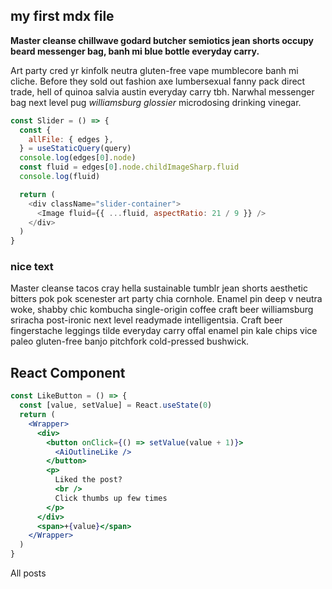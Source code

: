 
<section className="mdx-page">

## my first mdx file

**Master cleanse chillwave godard butcher semiotics jean shorts occupy beard messenger bag, banh mi blue bottle everyday carry.**

Art party cred yr kinfolk neutra gluten-free vape mumblecore banh mi cliche. Before they sold out fashion axe lumbersexual fanny pack direct trade, hell of quinoa salvia austin everyday carry tbh. Narwhal messenger bag next level pug _williamsburg glossier_ microdosing drinking vinegar.

<div className="code">

```js
const Slider = () => {
  const {
    allFile: { edges },
  } = useStaticQuery(query)
  console.log(edges[0].node)
  const fluid = edges[0].node.childImageSharp.fluid
  console.log(fluid)

  return (
    <div className="slider-container">
      <Image fluid={{ ...fluid, aspectRatio: 21 / 9 }} />
    </div>
  )
}
```

</div>



<div className="nice-text">

<h3>nice text</h3>
<FiInfo className="nice-text-icon" />
    Master cleanse tacos cray hella sustainable tumblr jean shorts aesthetic bitters pok pok scenester art party chia cornhole. Enamel pin deep v neutra woke, shabby chic kombucha single-origin coffee craft beer williamsburg sriracha post-ironic next level readymade intelligentsia. Craft beer fingerstache leggings tilde everyday carry offal enamel pin kale chips vice paleo gluten-free banjo pitchfork cold-pressed bushwick.
</div>

<h2>React Component</h2>

<Counter/>


```jsx
const LikeButton = () => {
  const [value, setValue] = React.useState(0)
  return (
    <Wrapper>
      <div>
        <button onClick={() => setValue(value + 1)}>
          <AiOutlineLike />
        </button>
        <p>
          Liked the post?
          <br />
          Click thumbs up few times
        </p>
      </div>
      <span>+{value}</span>
    </Wrapper>
  )
}
```
<LikeButton/>

<Link to="/posts" className="btn center-btn">
  All posts
</Link>

</section>

